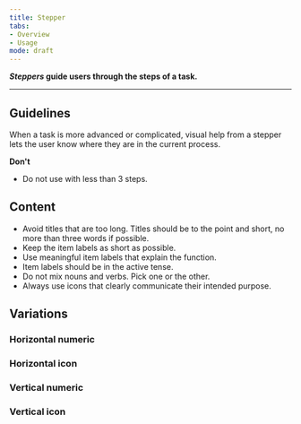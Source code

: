 ```yaml
---
title: Stepper
tabs: 
- Overview
- Usage
mode: draft
---
```



***Steppers* guide users through the steps of a task.**
<!--One to two sentences as an introduction to the component-->

***

## Guidelines
<!--List how to use it, sizes, widths, grid interactions, colour allowances -->

When a task is more advanced or complicated, visual help from a stepper lets the user know where they are in the current process. 


**Don't** 
<!--Bullet point list if needed -->

* Do not use with less than 3 steps. 


## Content

* Avoid titles that are too long. Titles should be to the point and short, no more than three words if possible.
* Keep the item labels as short as possible.
* Use meaningful item labels that explain the function.
* Item labels should be in the active tense.
* Do not mix nouns and verbs. Pick one or the other.
* Always use icons that clearly communicate their intended purpose.


## Variations 
<!--One ### heading per frame in Figma, explaining each component in that frame. One 'content' section per variation if needed -->


### Horizontal numeric 

<Embed url="https://www.figma.com/file/0bGXR2sCwMVSDNyyzu5BXrO5/UI%E2%80%94User-Interface?node-id=3744%3A319" />


### Horizontal icon 

<Embed url="https://www.figma.com/file/0bGXR2sCwMVSDNyyzu5BXrO5/UI%E2%80%94User-Interface?node-id=3744%3A318" />


### Vertical numeric 

<Embed url="https://www.figma.com/file/0bGXR2sCwMVSDNyyzu5BXrO5/UI%E2%80%94User-Interface?node-id=3744%3A466" />


### Vertical icon 

<Embed url="https://www.figma.com/file/0bGXR2sCwMVSDNyyzu5BXrO5/UI%E2%80%94User-Interface?node-id=3744%3A623" />
